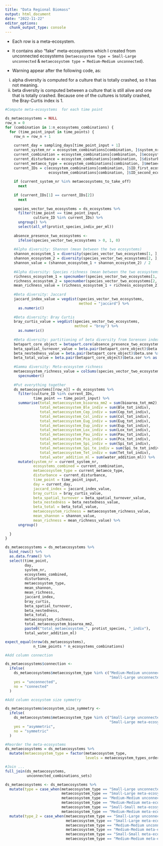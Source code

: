 ```yaml
---
title: "Data Regional Biomass"
output: html_document
date: "2022-11-22"
editor_options: 
  chunk_output_type: console
---
```


-   Each row is a meta-ecosystem.

-   It contains also "fake" meta-ecosystems which I created from unconnected ecosystems (`metaecosystem type = Small-Large unconnected` & `metaecosystem type = Medium-Medium unconnected`).

- Warning appear after the following code, as:
(i) alpha diversity is computed for a culture that is totally crashed, so it has not meaning.
(ii) beta diversity is computed between a culture that is still alive and one that is totally crashed. Because one of the cultures is totally crashed, the Bray-Curtis index is 1.

```r

#Compute meta-ecosystems  for each time point 

ds_metaecosystems = NULL
row_n = 0
for (combination in 1:n_ecosystems_combinations) {
  for (time_point_input in time_points) {
    row_n = row_n + 1
    
    current_day = sampling_days[time_point_input + 1]
    current_system_nr = ecosystem_combinations[combination, ]$system_nr
    current_combination = ecosystem_combinations[combination, ]$ecosystems_combined
    current_disturbance = ecosystem_combinations[combination, ]$disturbance
    current_metaeco_type = ecosystem_combinations[combination, ]$metaecosystem_type
    current_IDs = c(ecosystem_combinations[combination, ]$ID_first_ecosystem,
                    ecosystem_combinations[combination, ]$ID_second_ecosystem)
    
    if (current_system_nr %in% metaecosystems_to_take_off)
      next
    
    if (current_IDs[1] == current_IDs[2])
      next
    
    species_vector_two_ecosystems = ds_ecosystems %>%
      filter(time_point == time_point_input,
             culture_ID %in% current_IDs) %>%
      ungroup() %>%
      select(all_of(protist_species_indiv_per_ml))
    
    absence_presence_two_ecosystems <-
      ifelse(species_vector_two_ecosystems > 0, 1, 0)
    
    #Alpha diversity: Shannon (mean between the two ecosystems)
    shannon_ecosystem_1 = diversity(species_vector_two_ecosystems[1, ], index = "shannon")
    shannon_ecosystem_2 = diversity(species_vector_two_ecosystems[2, ], index = "shannon")
    shannon_value = (shannon_ecosystem_1 + shannon_ecosystem_2) / 2
    
    #Alpha diversity: Species richness (mean between the two ecosystems)
    richness_ecosystem_1 = specnumber(species_vector_two_ecosystems[1, ])
    richness_ecosystem_2 = specnumber(species_vector_two_ecosystems[2, ])
    mean_richness_value = (richness_ecosystem_1 + richness_ecosystem_2) / 2
    
    #Beta diversity: Jaccard
    jaccard_index_value = vegdist(species_vector_two_ecosystems,
                                  method = "jaccard") %>%
      as.numeric()
    
    #Beta diversity: Bray Curtis
    bray_curtis_value = vegdist(species_vector_two_ecosystems,
                                method = "bray") %>%
      as.numeric()
    
    #Beta diversity: partitioning of beta diversity from Sorensen index into turnover (Simpson pair-wise dissimilarity) and nestedness (nestedness-fraction of Sorensen)
    betapart_core_object = betapart.core(absence_presence_two_ecosystems)
    beta_spatial_turnover_value = beta.pair(betapart_core_object)$beta.sim %>% as.double()
    beta_nestedness_value = beta.pair(betapart_core_object)$beta.sne %>% as.double()
    beta_total_value = beta.pair(betapart_core_object)$beta.sor %>% as.double()
    
    #Gamma diversity: Meta-ecosystem richness
    metaecosystem_richness_value = colSums(species_vector_two_ecosystems) %>%
      specnumber()
    
    #Put everything together
    ds_metaecosystems[[row_n]] = ds_ecosystems %>%
      filter(culture_ID %in% current_IDs,
             time_point == time_point_input) %>%
      summarise(total_metaecosystem_bioarea_mm2 = sum(bioarea_tot_mm2),
                total_metaecosystem_Ble_indiv = sum(Ble_tot_indiv),
                total_metaecosystem_Cep_indiv = sum(Cep_tot_indiv),
                total_metaecosystem_Col_indiv = sum(Col_tot_indiv),
                total_metaecosystem_Eug_indiv = sum(Eug_tot_indiv),
                total_metaecosystem_Eup_indiv = sum(Eup_tot_indiv),
                total_metaecosystem_Lox_indiv = sum(Lox_tot_indiv),
                total_metaecosystem_Pau_indiv = sum(Pau_tot_indiv),
                total_metaecosystem_Pca_indiv = sum(Pca_tot_indiv),
                total_metaecosystem_Spi_indiv = sum(Spi_tot_indiv),
                total_metaecosystem_Spi_te_indiv = sum(Spi_te_tot_indiv),
                total_metaecosystem_Tet_indiv = sum(Tet_tot_indiv),
                total_water_addition_ml = sum(water_addition_ml)) %>%
      mutate(system_nr = current_system_nr,
             ecosystems_combined = current_combination,
             metaecosystem_type = current_metaeco_type,
             disturbance = current_disturbance,
             time_point = time_point_input,
             day = current_day,
             jaccard_index = jaccard_index_value,
             bray_curtis = bray_curtis_value,
             beta_spatial_turnover = beta_spatial_turnover_value,
             beta_nestedness = beta_nestedness_value,
             beta_total = beta_total_value,
             metaecosystem_richness = metaecosystem_richness_value,
             mean_shannon = shannon_value,
             mean_richness = mean_richness_value) %>%
      ungroup()
    
  }
}

ds_metaecosystems = ds_metaecosystems %>%
  bind_rows() %>%
  as.data.frame() %>%
  select(time_point,
         day,
         system_nr,
         ecosystems_combined,
         disturbance,
         metaecosystem_type,
         mean_shannon,
         mean_richness,
         jaccard_index,
         bray_curtis,
         beta_spatial_turnover,
         beta_nestedness,
         beta_total,
         metaecosystem_richness,
         total_metaecosystem_bioarea_mm2,
         paste0("total_metaecosystem_", protist_species, "_indiv"),
         total_water_addition_ml)
```

```r
expect_equal(nrow(ds_metaecosystems), 
             n_time_points * n_ecosystems_combinations)
```

```r
#Add column connection

ds_metaecosystems$connection <-
  ifelse(
    ds_metaecosystems$metaecosystem_type %in% c("Medium-Medium unconnected",
                                                "Small-Large unconnected"),
    yes = "unconnected",
    no = "connected"
  )
```

```r
#Add column ecosystem size symmetry

ds_metaecosystems$ecosystem_size_symmetry <-
  ifelse(
    ds_metaecosystems$metaecosystem_type %in% c("Small-Large unconnected",
                                                "Small-Large meta-ecosystem"),
    yes = "asymmetric",
    no = "symmetric"
  )

```

```r
#Reorder the meta-ecosystems
ds_metaecosystems = ds_metaecosystems %>%
  mutate(metaecosystem_type = factor(metaecosystem_type,
                                     levels = metaecosystem_types_ordered))
```

```r
#Join ...
full_join(ds_metaecosystems,
          unconnected_combinations_sets)
```

```r
ds_metaecosystems <- ds_metaecosystems %>%
  mutate(type = case_when(metaecosystem_type == "Small-Large unconnected" ~ "asymmetric",
                          metaecosystem_type == "Small-Large meta-ecosystem" ~ "asymmetric",
                          metaecosystem_type == "Medium-Medium unconnected" ~ "symmetric",
                          metaecosystem_type == "Medium-Medium meta-ecosystem" ~ "symmetric",
                          metaecosystem_type == "Small-Small meta-ecosystem" ~ "Small-Small",
                          metaecosystem_type == "Medium-Medium meta-ecosystem" ~ "Medium-Medium")) %>%
  mutate(type_2 = case_when(metaecosystem_type == "Small-Large unconnected" ~ "Small-Large",
                            metaecosystem_type == "Small-Large meta-ecosystem" ~ "Small-Large",
                            metaecosystem_type == "Medium-Medium unconnected" ~ "Medium-Medium",
                            metaecosystem_type == "Medium-Medium meta-ecosystem" ~ "Medium-Medium",
                            metaecosystem_type == "Small-Small meta-ecosystem" ~ "Small-Small",
                            metaecosystem_type == "Medium-Medium meta-ecosystem" ~ "Medium-Medium"))
```